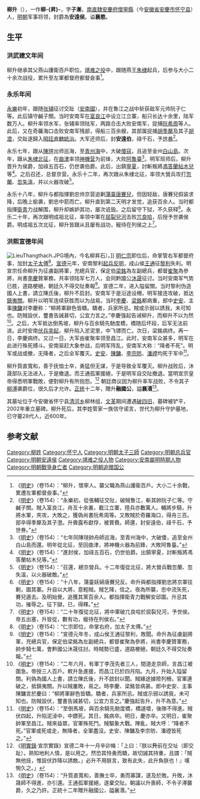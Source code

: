 {{明清人物信息框
| 姓名 = 柳升
| 原名 = 
| 圖片名稱= 
| 圖片大小 = 
| 圖片說明 = 
| 最高職務 = 交阯總兵官
| 屆數 = 
| 國家 = 大明
| 前任 = 
| 繼任 = 
| 爵位 = 安遠侯
| 籍貫 = [[京師|京師]][[安慶府|安慶府]][[懷寧縣|懷寧縣]]
| 族裔 = 汉族
| 旗籍 = 
| 字號 = 子漸
| 諡號 = 襄愍
| 出生日期 = 不详
| 出生地點 = [[京師|京師]][[安慶府|安慶府]][[懷寧縣|懷寧縣]]
| 逝世日期 = 明[[宣德|宣德]]二年（1427年）
| 逝世地點 = [[交趾承宣布政使司|交趾承宣布政使司]]
| 墓葬 = 
| 配偶 = 
| 親屬 = 柳崇（父）、[[柳溥|柳溥]]（子）<br />[[柳承慶|柳承慶]]（孫）、[[柳景|柳景]]（曾孫）<br />[[柳文|柳文]]（玄孫）、[[柳珣|柳珣]]（来孙）<br />[[柳震|柳震]]、[[柳懋勛|柳懋勛]]、[[柳祚昌|柳祚昌]]、[[柳紹宗|柳紹宗]]（后） 
| 出身 = 
| 經歷 = 
| 著作 = 
}}
'''柳升'''（{{bd|？||1427年|catIdx=}}），一作'''柳-{昇}-'''，字'''子漸'''，[[南直隶|南直隸]][[安慶府|安慶府]][[懷寧縣|懷寧縣]]（今[[安徽省|安徽省]][[安庆市|安慶市]][[怀宁县|怀宁县]]）人，[[明朝|明朝]]军事将领，封爵為'''安遠侯'''。谥'''襄愍'''。

== 生平 ==
=== 洪武建文年间 ===
柳升继承其父燕山護衛百戶职位。[[靖难之役|靖难之役]]中，跟随燕王[[朱棣|朱棣]]起兵，后参与大小二十余次战役，累升至左軍都督府都督僉事<ref>《[[明史|明史]]》（卷154）：“柳升，懷寧人。襲父職為燕山護衛百戶。大小二十余戰，累遷左軍都督僉事。”</ref>。

=== 永乐年间  ===
[[永乐_(明朝)|永樂]]初年，跟随[[张辅_(明朝)|张辅]]征讨交趾（[[越南|安南國]]），并在魯江之战中斩获敌军元帅阮子仁等。此后镇守鹹子關。当时安南军在[[富良江|富良江]]中设立江立寨，船只长达十余里，陆军数万人。柳升率领水军，张辅率领陆军，两路合击大败安南军，捉捕[[阮希周|阮希周]]等人。此后，又在奇羅海口击败安南军残部，得船三百余艘，其部属捉捕[[胡季犛|胡季犛]]及其子[[胡澄|胡澄]]，交趾遂歸入[[安南屬明時期|明廷直轄統治]]。大军还师后，封'''安遠伯'''，祿千石，予[[世券|世券]]<ref>《[[明史|明史]]》（卷154）：“永樂初，從張輔征交阯，破賊魯江，斬其帥阮子仁等。守鹹子關。賊入富良江，舟亙十余裏，截江立寨，陸兵亦數萬人。輔將步騎，升將水軍，夾攻，大敗之，獲偽尚書阮希周等。又敗賊於奇羅海口，得舟三百。部卒得季犛及其子澄。升賫露布獻俘，被賞賚。師還，封安遠伯，祿千石，予世券。”</ref>。

永乐七年，跟从[[陳瑄|陳瑄]]出师巡海，至[[青州海|青州海]]中，大破[[倭寇|倭寇]]，且追至金州[[白山島|白山島]]。次年，跟从[[明成祖北征|朱棣北征]]，在[[曲津|曲津]]率领[[神機营|神機营]]为前锋，大败[[阿魯臺|阿魯臺]]<ref>《[[明史|明史]]》（卷154）：“七年同陳瑄帥舟師巡海，至青州海中，大破倭，追至金州白山島而還。明年從北征，至回曲津，將神機火器為前鋒，大敗阿魯臺。”</ref>。明军班师后，柳升晋升为侯爵，加祿五百石，仍世袭伯爵。此后，出鎮[[寧夏|寧夏]]，討斬叛將[[馮答蘭帖木兒|馮答蘭帖木兒]]等<ref>《[[明史|明史]]》（卷154）：“進封侯，加祿五百石，仍世伯爵。出鎮寧夏，討斬叛將馮答蘭帖木兒等。”</ref>。之后召还，总督京营。永乐十二年，再次跟从朱棣北征，率领大營兵攻打[[忽蘭|忽蘭]]、[[忽失溫|忽失溫]]，并以火器攻破<ref>《[[明史|明史]]》（卷154）：“召還，總京營兵。十二年復從北征，將大營兵戰忽蘭、忽失溫，以火器破敵。”</ref>。

永乐十八年，柳升与都指揮劉忠帅京营追剿[[蒲臺|蒲臺]][[唐賽兒|唐賽兒]]，但因轻敌，唐賽兒假装求降，后晚上偷袭，劉忠中箭而亡。柳升直到第二天明才发觉，追获百余人。当时都指揮[[衛青|衛青]]力战解围，柳升却嫉妒其功，屡次诋毁。之后留守下狱，不久获释<ref>《[[明史|明史]]》（卷154）：“十八年，蒲臺妖婦唐賽兒反。命升與都指揮劉忠將京軍往剿，圍其寨。升自以大將，意輕賊。賊乞降，信之。夜為所襲，忠中流矢死，賽兒遁去。及明始覺，追獲其黨百余人。都指揮衛青力戰解安邱圍。升忌其功，摧辱之。征下獄，已，得釋。”</ref>。永乐二十年，再次跟明成祖北征，率领中軍在[[屈裂兒河|屈裂兒河]]击败[[兀良哈|兀良哈]]，后授予世袭侯爵。明成祖五次北征，柳升皆跟从且屡有战功，寵待在列侯之上<ref>《[[明史|明史]]》（卷154）：“二十年復從北征，將中軍破兀良哈於屈裂兒河，予世侯。帝五出塞，升皆從，數有功，寵待在列侯右。”</ref>。

=== 洪熙宣德年间 ===
[[File:LieuThangthach.JPG|thumb]]境內，今名柳昇石）。]]
[[明仁宗|明仁宗]]即位后，命掌管右军都督府事，加封[[太子太傅|太子太傅]]<ref>《[[明史|明史]]》（卷154）：“仁宗即位，命掌右府，加太子太傅。”</ref>。[[宣德|宣德]]元年，安南黎利[[藍山起義|起兵反明]]，成山侯[[王通_(明朝)|王通]]征[[黎利|黎利]]失利。明宣宗任命柳升为征虜副將軍，充總兵官，保定伯[[梁銘|梁銘]]為左副總兵，都督[[崔聚|崔聚]]為參將，尚書[[李慶|李慶]]贊軍務，共率领陆军七万人，会同黔國公[[沐晟|沐晟]]征讨。当时安南军气势已胜，道路梗絕，朝廷久不得交阯奏報<ref>《[[明史|明史]]》（卷154）：“宣德元年冬，成山侯王通征黎利，敗聞。命升為征虜副將軍，充總兵官，保定伯梁銘為左副總兵，都督崔聚為參將，尚書李慶贊軍務，帥步騎七萬，會黔國公沐晟往討。時賊勢已盛，道路梗絕，朝廷久不得交阯奏報。”</ref>。宣德二年，进入隘留關。当时黎利伪造國人上書，請立陳氏後，柳升不启封。安南军于是沿途设柵，明军接连攻破，抵达[[鎮夷關|鎮夷關]]。柳升以明军连续获胜而以为战易。当时[[李慶|李慶]]、[[梁銘|梁銘]]都病重，郎中[[史安|史安]]、主事[[陳鏞|陳鏞]]对李慶称：“柳將軍辭色皆驕。驕者，兵家所忌。賊或示弱以誘我，未可知也。防賊設伏，璽書告誡甚切，公宜力言之。”李慶强起告诫柳升，而柳升不以为然<ref>《[[明史|明史]]》（卷154）：“二年六月，有軍丁李茂先者三人，間道走京師，言昌江被圍急。帝授三人百戶。敕升急進援，而昌江已於四月陷。九月，升始入隘留關。利偽為國人上書，請立陳氏後，升不啟封以聞。賊緣途據險列柵，官軍連破之，抵鎮夷關。升以賊屢敗，易之。時李慶、梁銘皆病甚。郎中史安、主事陳鏞言於慶曰：“柳將軍辭色皆驕。驕者，兵家所忌。賊或示弱以誘我，未可知也。防賊設伏，璽書告誡甚切，公宜力言之。”慶強起告升，升不為意。”</ref>。之后，大军抵达倒馬坡，柳升与百余騎先馳度橋，橋随后坏段，后军无法前进。此时安南[[支棱昌江之戰|伏兵突起]]，柳升陷入淤泥里，中飞镖而亡。次日，梁銘病终。再一日，李慶病终。又过一日，大军由崔聚率领至昌江。此时，安南军众甚多，明军在此进行殊死搏斗。安南驱赶大象参战，后明军阵乱，安南军大称：“降者不死”。明军或战或撤，无降者，之后全军覆灭。[[史安|史安]]、[[陳鏞|陳鏞]]、[[李宗昉_(明)|李宗昉]]、[[潘禋|潘禋]]均死于军中<ref>《[[明史|明史]]》（卷154）：“至倒馬坡，與百余騎先馳度橋，橋遽壞，後隊不得進。賊伏四起，升陷泥淖中，中鏢死。其日，銘病卒。明日，慶亦卒。又明日，崔聚帥軍至昌江。賊來益眾，官軍殊死鬥。賊驅象大戰。陣亂，賊大呼：“降者不死。”官軍或死或走，無降者，全軍盡沒。史安、陳鏞及李宗昉、潘禋皆死之。”</ref>。

柳升質直寬和，善于抚恤士卒，勇猛但无谋，于是导致全军覆灭。柳升战败后，沐晟部队无法进入，于是撤退。而王通孤軍援絕，于是明军自交阯撤退。當明宣宗皇帝得悉明軍戰敗，便對柳升有所抱怨。<ref>《[[明實錄|明實錄]]·宣宗實錄》宣德二年十一月辛卯條：「上曰：『朕以'''升'''前在交址（即交趾），熟知地利人情，是以用之。然恐其恃勇而驕，故切誡其持重，且謂：「賊無他技，惟設伏詐降以誘敵。」必升不用朕言，致有此失，此升負朕也！』嘆惋久之。」</ref> 朝廷商议因为柳升率军战败，不令其子[[柳溥|柳溥]]袭爵位，很久后才允许。[[正统_(年号)|正统]]十二年，贈升'''融國公'''，謚'''襄湣'''<ref>《[[明史|明史]]》（卷154）：“升質直寬和，善撫士卒，勇而寡謀，遂及於敗。升敗，沐晟師不得進，亦引還。王通孤軍援絕，遂棄交阯。朝議以升喪師，不令子溥襲爵，久之乃許。正統十二年贈升融國公，謚襄湣。”</ref>。

其墓址位于今安徽省怀宁县[[清河乡_(怀宁县)|清河乡]]柳林组，[[文化大革命|文革]]期间遭遇[[破四旧|破四旧]]，墓碑被铲平，2002年重立墓碑。柳升死后，其李姓管家一族信守诺言，世代为柳升守护墓地，已守墓28代人，近600年。

==参考文献==
{{wikisource|明史/卷154}}
{{Reflist}}

{{藍山起義}}

{{Authority control}}

{{DEFAULTSORT:L}}
[[Category:柳姓|Category:柳姓]]
[[Category:怀宁人|Category:怀宁人]]
[[Category:明朝太子三師|Category:明朝太子三師]]
[[Category:明朝总兵官|Category:明朝总兵官]]
[[Category:明朝安遠侯|Category:明朝安遠侯]]
[[Category:靖难之役人物|Category:靖难之役人物]]
[[Category:安南屬明時期人物|Category:安南屬明時期人物]]
[[Category:明朝戰爭身亡者|Category:明朝戰爭身亡者]]
[[Category:明朝追赠国公|Category:明朝追赠国公]]